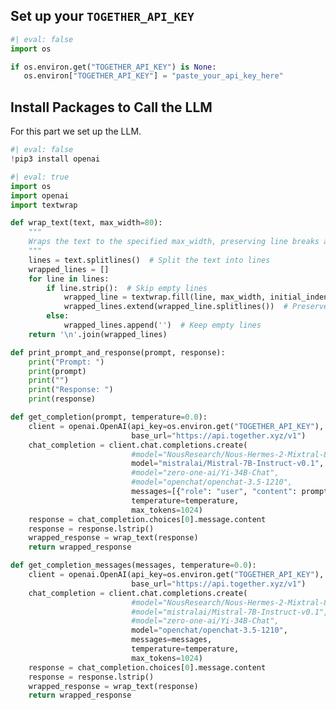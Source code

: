 ## Set up your `TOGETHER_API_KEY`

```python
#| eval: false
import os

if os.environ.get("TOGETHER_API_KEY") is None:
   os.environ["TOGETHER_API_KEY"] = "paste_your_api_key_here"
```

## Install Packages to Call the LLM

For this part we set up the LLM.

```python
#| eval: false
!pip3 install openai
```

```python
#| eval: true
import os
import openai
import textwrap

def wrap_text(text, max_width=80):
    """
    Wraps the text to the specified max_width, preserving line breaks and formatting.
    """
    lines = text.splitlines()  # Split the text into lines
    wrapped_lines = []
    for line in lines:
        if line.strip():  # Skip empty lines
            wrapped_line = textwrap.fill(line, max_width, initial_indent='', subsequent_indent='')
            wrapped_lines.extend(wrapped_line.splitlines())  # Preserve line breaks
        else:
            wrapped_lines.append('')  # Keep empty lines
    return '\n'.join(wrapped_lines)

def print_prompt_and_response(prompt, response):
    print("Prompt: ")
    print(prompt)
    print("")
    print("Response: ")
    print(response)

def get_completion(prompt, temperature=0.0):
    client = openai.OpenAI(api_key=os.environ.get("TOGETHER_API_KEY"),
                           base_url="https://api.together.xyz/v1")
    chat_completion = client.chat.completions.create(
                           #model="NousResearch/Nous-Hermes-2-Mixtral-8x7B-SFT",
                           model="mistralai/Mistral-7B-Instruct-v0.1",
                           #model="zero-one-ai/Yi-34B-Chat",
                           #model="openchat/openchat-3.5-1210",
                           messages=[{"role": "user", "content": prompt}],
                           temperature=temperature,
                           max_tokens=1024)
    response = chat_completion.choices[0].message.content
    response = response.lstrip()
    wrapped_response = wrap_text(response)
    return wrapped_response

def get_completion_messages(messages, temperature=0.0):
    client = openai.OpenAI(api_key=os.environ.get("TOGETHER_API_KEY"),
                           base_url="https://api.together.xyz/v1")
    chat_completion = client.chat.completions.create(
                           #model="NousResearch/Nous-Hermes-2-Mixtral-8x7B-SFT",
                           #model="mistralai/Mistral-7B-Instruct-v0.1",
                           #model="zero-one-ai/Yi-34B-Chat",
                           model="openchat/openchat-3.5-1210",
                           messages=messages,
                           temperature=temperature,
                           max_tokens=1024)
    response = chat_completion.choices[0].message.content
    response = response.lstrip()
    wrapped_response = wrap_text(response)
    return wrapped_response

```

